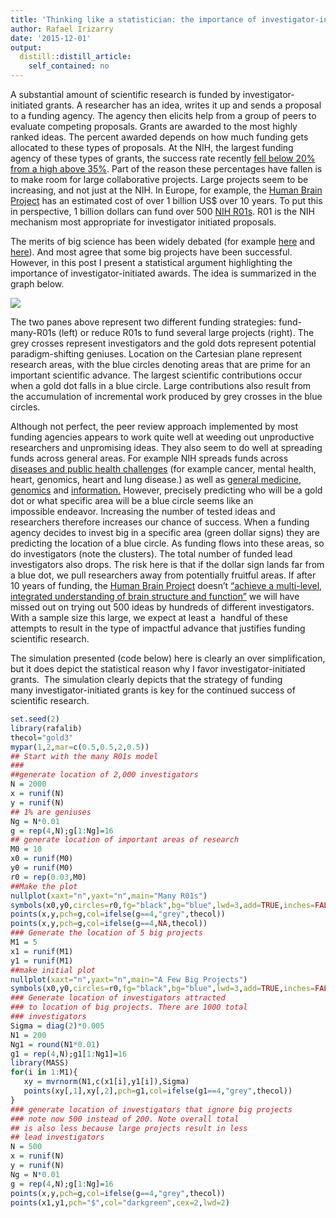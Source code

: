 ```yaml
---
title: 'Thinking like a statistician: the importance of investigator-initiated grants'
author: Rafael Irizarry
date: '2015-12-01'
output:
  distill::distill_article:
    self_contained: no
---
```


A substantial amount of scientific research is funded by investigator-initiated grants. A researcher has an idea, writes it up and sends a proposal to a funding agency. The agency then elicits help from a group of peers to evaluate competing proposals. Grants are awarded to the most highly ranked ideas. The percent awarded depends on how much funding gets allocated to these types of proposals. At the NIH, the largest funding agency of these types of grants, the success rate recently [fell below 20% from a high above 35%](https://nihdirectorsblog.files.wordpress.com/2013/09/sequestration-success-rates1.jpg). Part of the reason these percentages have fallen is to make room for large collaborative projects. Large projects seem to be increasing, and not just at the NIH. In Europe, for example, the [Human Brain Project](https://www.humanbrainproject.eu/) has an estimated cost of over 1 billion US$ over 10 years. To put this in perspective, 1 billion dollars can fund over 500 [NIH R01s](http://grants.nih.gov/grants/funding/r01.htm). R01 is the NIH mechanism most appropriate for investigator initiated proposals.

The merits of big science has been widely debated (for example [here](http://www.michaeleisen.org/blog/?p=1179) and [here](http://simplystatistics.org/2013/02/27/please-save-the-unsolicited-r01s/)). And most agree that some big projects have been successful. However, in this post I present a statistical argument highlighting the importance of investigator-initiated awards. The idea is summarized in the graph below.

![](https://raw.githubusercontent.com/simplystats/simplystats.github.io/master/wp-content/uploads/2015/12/Rplot.png)

<!-- <img class="alignnone size-full wp-image-4483" src="http://simplystatistics.org/wp-content/uploads/2015/12/Rplot.png" alt="Rplot" width="1112" height="551" srcset="http://simplystatistics.org/wp-content/uploads/2015/12/Rplot-300x149.png 300w, http://simplystatistics.org/wp-content/uploads/2015/12/Rplot-1024x507.png 1024w, http://simplystatistics.org/wp-content/uploads/2015/12/Rplot-260x129.png 260w, http://simplystatistics.org/wp-content/uploads/2015/12/Rplot.png 1112w" sizes="(max-width: 1112px) 100vw, 1112px" />](http://simplystatistics.org/wp-content/uploads/2015/12/Rplot.png)
-->

The two panes above represent two different funding strategies: fund-many-R01s (left) or reduce R01s to fund several large projects (right). The grey crosses represent investigators and the gold dots represent potential paradigm-shifting geniuses. Location on the Cartesian plane represent research areas, with the blue circles denoting areas that are prime for an important scientific advance. The largest scientific contributions occur when a gold dot falls in a blue circle. Large contributions also result from the accumulation of incremental work produced by grey crosses in the blue circles.

Although not perfect, the peer review approach implemented by most funding agencies appears to work quite well at weeding out unproductive researchers and unpromising ideas. They also seem to do well at spreading funds across general areas. For example NIH spreads funds across [diseases and public health challenges](https://www.nih.gov/institutes-nih/list-nih-institutes-centers-offices) (for example cancer, mental health, heart, genomics, heart and lung disease.) as well as [general medicine](https://www.nigms.nih.gov/Pages/default.aspx), [genomics](https://www.genome.gov/) and [information.](https://www.nlm.nih.gov/) However, precisely predicting who will be a gold dot or what specific area will be a blue circle seems like an impossible endeavor. Increasing the number of tested ideas and researchers therefore increases our chance of success. When a funding agency decides to invest big in a specific area (green dollar signs) they are predicting the location of a blue circle. As funding flows into these areas, so do investigators (note the clusters). The total number of funded lead investigators also drops. The risk here is that if the dollar sign lands far from a blue dot, we pull researchers away from potentially fruitful areas. If after 10 years of funding, the [Human Brain Project](https://www.humanbrainproject.eu/) doesn't ["achieve a multi-level, integrated understanding of brain structure and function"](https://www.humanbrainproject.eu/mission) we will have missed out on trying out 500 ideas by hundreds of different investigators. With a sample size this large, we expect at least a  handful of these attempts to result in the type of impactful advance that justifies funding scientific research.

The simulation presented (code below) here is clearly an over simplification, but it does depict the statistical reason why I favor investigator-initiated grants.  The simulation clearly depicts that the strategy of funding many investigator-initiated grants is key for the continued success of scientific research.

```r
set.seed(2)
library(rafalib)
thecol="gold3"
mypar(1,2,mar=c(0.5,0.5,2,0.5))
## Start with the many R01s model
###
##generate location of 2,000 investigators
N = 2000
x = runif(N)
y = runif(N)
## 1% are geniuses
Ng = N*0.01
g = rep(4,N);g[1:Ng]=16
## generate location of important areas of research
M0 = 10
x0 = runif(M0)
y0 = runif(M0)
r0 = rep(0.03,M0)
##Make the plot
nullplot(xaxt="n",yaxt="n",main="Many R01s")
symbols(x0,y0,circles=r0,fg="black",bg="blue",lwd=3,add=TRUE,inches=FALSE)
points(x,y,pch=g,col=ifelse(g==4,"grey",thecol))
points(x,y,pch=g,col=ifelse(g==4,NA,thecol))
### Generate the location of 5 big projects
M1 = 5
x1 = runif(M1)
y1 = runif(M1)
##make initial plot
nullplot(xaxt="n",yaxt="n",main="A Few Big Projects")
symbols(x0,y0,circles=r0,fg="black",bg="blue",lwd=3,add=TRUE,inches=FALSE)
### Generate location of investigators attracted
### to location of big projects. There are 1000 total
### investigators
Sigma = diag(2)*0.005
N1 = 200
Ng1 = round(N1*0.01)
g1 = rep(4,N);g1[1:Ng1]=16
library(MASS)
for(i in 1:M1){
   xy = mvrnorm(N1,c(x1[i],y1[i]),Sigma)
   points(xy[,1],xy[,2],pch=g1,col=ifelse(g1==4,"grey",thecol))
}
### generate location of investigators that ignore big projects
### note now 500 instead of 200. Note overall total
## is also less because large projects result in less
## lead investigators
N = 500
x = runif(N)
y = runif(N)
Ng = N*0.01
g = rep(4,N);g[1:Ng]=16
points(x,y,pch=g,col=ifelse(g==4,"grey",thecol))
points(x1,y1,pch="$",col="darkgreen",cex=2,lwd=2)
```
